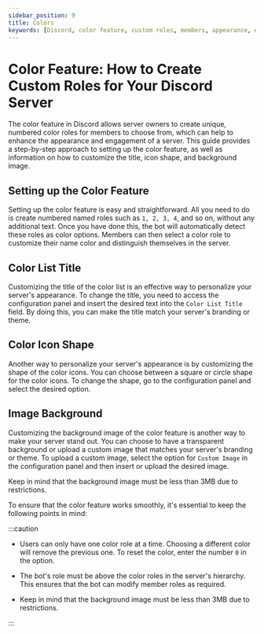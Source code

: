 ```yaml
---
sidebar_position: 9
title: Colors
keywords: [Discord, color feature, custom roles, members, appearance, engagement, server, title, icon shape, background image, settings, configuration panel, square, circle, transparent, custom image] 
---
```


# Color Feature: How to Create Custom Roles for Your Discord Server

The color feature in Discord allows server owners to create unique, numbered color roles for members to choose from, which can help to enhance the appearance and engagement of a server. This guide provides a step-by-step approach to setting up the color feature, as well as information on how to customize the title, icon shape, and background image.

## Setting up the Color Feature

Setting up the color feature is easy and straightforward. All you need to do is create numbered named roles such as `1, 2, 3, 4`, and so on, without any additional text. Once you have done this, the bot will automatically detect these roles as color options. Members can then select a color role to customize their name color and distinguish themselves in the server.

## Color List Title 

Customizing the title of the color list is an effective way to personalize your server's appearance. To change the title, you need to access the configuration panel and insert the desired text into the `Color List Title` field. By doing this, you can make the title match your server's branding or theme.

## Color Icon Shape

Another way to personalize your server's appearance is by customizing the shape of the color icons. You can choose between a square or circle shape for the color icons. To change the shape, go to the configuration panel and select the desired option.

## Image Background

Customizing the background image of the color feature is another way to make your server stand out. You can choose to have a transparent background or upload a custom image that matches your server's branding or theme. To upload a custom image, select the option for `Custom Image` in the configuration panel and then insert or upload the desired image. 

Keep in mind that the background image must be less than 3MB due to restrictions.

To ensure that the color feature works smoothly, it's essential to keep the following points in mind:

:::caution

- Users can only have one color role at a time. Choosing a different color will remove the previous one. To reset the color, enter the number `0` in the option.

- The bot's role must be above the color roles in the server's hierarchy. This ensures that the bot can modify member roles as required.

- Keep in mind that the background image must be less than 3MB due to restrictions.

:::
